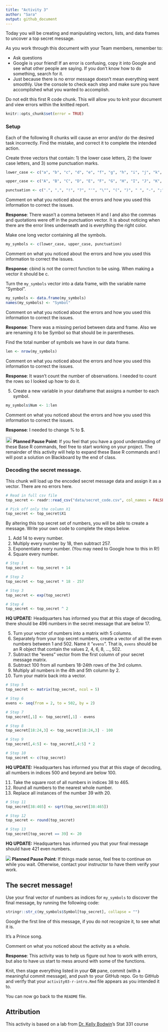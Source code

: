 ```yaml
---
title: "Activity 3"
author: "Sara"
output: github_document
---
```


Today you will be creating and manipulating vectors, lists, and data frames to uncover a top secret message.

As you work through this document with your Team members, remember to:

- Ask questions
- Google is your friend!
  If an error is confusing, copy it into Google and see what other people are saying.
  If you don't know how to do something, search for it.
- Just because there is no error message doesn't mean everything went smoothly.
  Use the console to check each step and make sure you have accomplished what you wanted to accomplish.

Do not edit this first R code chunk.
This will allow you to knit your document and view errors within the knitted report.

```r
knitr::opts_chunk$set(error = TRUE)
```

### Setup

Each of the following R chunks will cause an error and/or do the desired task incorrectly.  Find the mistake, and correct it to complete the intended action.

Create three vectors that contain: 1) the lower case letters, 2) the lower case letters, and 3) some punctuation marks.

```r
lower_case <- c("a", "b", "c", "d", "e", "f", "g", "h", "i", "j", "k", "l", "m", "n", "o", "p", "q", "r", "s", "t", "u", "v", "w", "x", "y", "z")

upper_case <- c("A", "B", "C", "D", "E", "F", "G", "H", "I", "J", "K", "L", "M", "N", "O", "P", "Q", "R", "S", "T", "U", "V", "W", "X", "Y", "Z")

punctuation <- c(".", ",", "!", "?", "'", "\"", "(", ")", " ", "-", ";", ":")
```

Comment on what you noticed about the errors and how you used this information to correct the issues.

**Response**: There wasn't a comma between H and I and also the commas and quotations were off in the punctuation vector. It is about noticing when there are the error lines underneath and is everything the right color.


Make one long vector containing all the symbols.

```r
my_symbols <- c(lower_case, upper_case, punctuation)

```

Comment on what you noticed about the errors and how you used this information to correct the issues.

**Response**: cbind is not the correct function to be using. When making a vector it should be c.


Turn the `my_symbols` vector into a data frame, with the variable name "Symbol".

```r
my_symbols <- data.frame(my_symbols)
names(my_symbols) <- "Symbol"
```

Comment on what you noticed about the errors and how you used this information to correct the issues.

**Response**: There was a missing period between data and frame. Also we are renaming it to be Symbol so that should be in parentheses.


Find the total number of symbols we have in our data frame.  

```r
len <- nrow(my_symbols)
```

Comment on what you noticed about the errors and how you used this information to correct the issues.

**Response**: It wasn't count the number  of observations. I needed to count the rows so I looked up how to do it.


5. Create a new variable in your dataframe that assigns a number to each symbol.

```r
my_symbols$Num <- 1:len

```

Comment on what you noticed about the errors and how you used this information to correct the issues.

**Response**: I needed to change % to $.




<img src="README-img/noun_pause.png" alt="pause" width = "20"/> <b>Planned Pause Point</b>: If you feel that you have a good understanding of these Base R commands, feel free to start working on your project. The remainder of this activity will help to expand these Base R commands and I will post a solution on Blackboard by the end of class.


### Decoding the secret message.

This chunk will load up the encoded secret message data and assign it as a vector.
There are no errors here.

```r
# Read in full csv file
top_secret <- readr::read_csv("data/secret_code.csv", col_names = FALSE)

# Pick off only the column X1
top_secret <- top_secret$X1
```

By altering this top secret set of numbers, you will be able to create a message.
Write your own code to complete the steps below.

1. Add 14 to every number.
2. Multiply every number by 18, then subtract 257.
3. Exponentiate every number.  (You may need to Google how to this in R!)
4. Square every number.

```r
# Step 1
top_secret <- top_secret + 14

# Step 2
top_secret <- top_secret * 18 - 257

# Step 3
top_secret <- exp(top_secret)

# Step 4
top_secret <- top_secret ^ 2
```

**HQ UPDATE:** Headquarters has informed you that at this stage of decoding, there should be 496 numbers in the secret message that are below 17.

5. Turn your vector of numbers into a matrix with 5 columns.
6. Separately from your top secret numbers, create a vector of all the even numbers between 1 and 502. Name it "`evens`". That is, `evens` should be an R object that contain the values 2, 4, 6, 8, ..., 502.
7. Subtract the "evens" vector from the first column of your secret message matrix.
8. Subtract 100 from all numbers 18-24th rows of the 3rd column.
9. Multiply all numbers in the 4th and 5th column by 2.
10. Turn your matrix back into a vector.

```r
# Step 5
top_secret <- matrix(top_secret, ncol = 5)

# Step 6
evens <- seq(from = 2, to = 502, by = 2)

# Step 7
top_secret[,1] <- top_secret[,1] - evens

# Step 8
top_secret[18:24,3] <- top_secret[18:24,3] - 100

# Step 9
top_secret[,4:5] <- top_secret[,4:5] * 2

# Step 10
top_secret <- c(top_secret)
```

**HQ UPDATE:** Headquarters has informed you that at this stage of decoding, all numbers in indices 500 and beyond are below 100.

11. Take the square root of all numbers in indices 38 to 465.
12. Round all numbers to the nearest whole number.
13. Replace all instances of the number 39 with 20.

```r
# Step 11
top_secret[38:465] <- sqrt(top_secret[38:465])

# Step 12
top_secret <- round(top_secret)

# Step 13
top_secret[top_secret == 39] <- 20

```

**HQ UPDATE:** Headquarters has informed you that your final message should have 421 even numbers.

![](README-img/noun_pause.png) **Planned Pause Point**: If things made sense, feel free to continue on while you wait. Otherwise, contact your instructor to have them verify your work.

## The secret message!

Use your final vector of numbers as indices for `my_symbols` to discover the final message, by running the following code:

```r
stringr::str_c(my_symbols$Symbol[top_secret], collapse = "")
```

Google the first line of this message, if you do not recognize it, to see what it is.

It's a Prince song.

Comment on what you noticed about the activity as a whole.

**Response**: This activity was to help us figure out how to work with errors, but also to have us start to mess around with some of the functions.



Knit, then stage everything listed in your **Git** pane, commit (with a meaningful commit message), and push  to your GitHub repo.
Go to GitHub and verify that your `activity03-r-intro.Rmd` file appears as you intended it to.

You can now go back to the `README` file.


## Attribution

This activity is based on a lab from [Dr. Kelly Bodwin](https://www.kelly-bodwin.com/)'s Stat 331 course